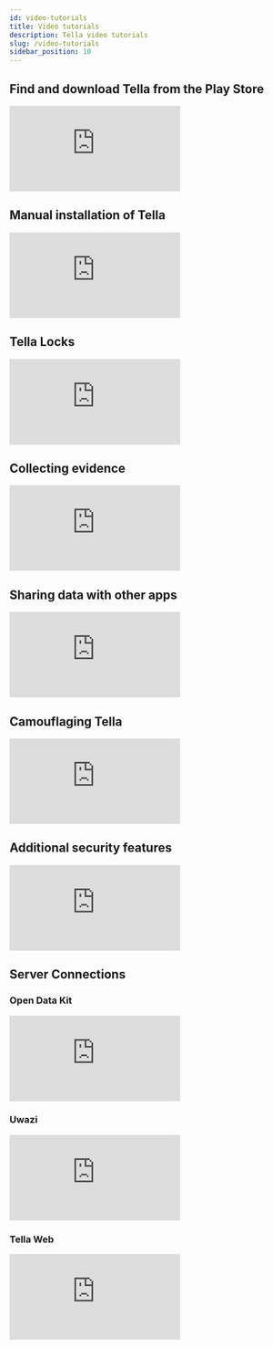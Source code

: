 ```yaml
---
id: video-tutorials
title: Video tutorials
description: Tella video tutorials
slug: /video-tutorials
sidebar_position: 10
---
```


## Find and download Tella from the Play Store
<div class="video-tutorials">
    <iframe src="https://player.vimeo.com/video/817029481?h=9a50648a2a&amp;badge=0&amp;autopause=0&amp;player_id=0&amp;app_id=58479" frameborder="0" allow="autoplay; fullscreen; picture-in-picture" allowfullscreen title="Find and download Tella from the Play Store"></iframe>
</div>


## Manual installation of Tella

<div class="video-tutorials">
    <iframe src="https://player.vimeo.com/video/817029578?h=43ad169035&amp;badge=0&amp;autopause=0&amp;player_id=0&amp;app_id=58479" frameborder="0" allow="autoplay; fullscreen; picture-in-picture" allowfullscreen title="Manual installation of Tella"></iframe>
</div>

## Tella Locks

<div class="video-tutorials">
    <iframe src="https://player.vimeo.com/video/817029634?h=3ab7fbfb6f&amp;badge=0&amp;autopause=0&amp;player_id=0&amp;app_id=58479" frameborder="0" allow="autoplay; fullscreen; picture-in-picture" allowfullscreen title="Tella Locks"></iframe>
</div>

## Collecting evidence

<div class="video-tutorials">
    <iframe src="https://player.vimeo.com/video/817029720?h=c32c8c1b6b&amp;badge=0&amp;autopause=0&amp;player_id=0&amp;app_id=58479" frameborder="0" allow="autoplay; fullscreen; picture-in-picture" allowfullscreen title="Collecting evidence"></iframe>
</div>

## Sharing data with other apps

<div class="video-tutorials">
    <iframe src="https://player.vimeo.com/video/817029784?h=9e93d86356&amp;badge=0&amp;autopause=0&amp;player_id=0&amp;app_id=58479" frameborder="0" allow="autoplay; fullscreen; picture-in-picture" allowfullscreen title="Sharing data with other apps"></iframe>
</div>

## Camouflaging Tella

<div class="video-tutorials">
    <iframe src="https://player.vimeo.com/video/817029855?h=577e373adb&amp;badge=0&amp;autopause=0&amp;player_id=0&amp;app_id=58479" frameborder="0" allow="autoplay; fullscreen; picture-in-picture" allowfullscreen title="Camouflaging Tella"></iframe>
</div>

## Additional security features

<div class="video-tutorials">
    <iframe src="https://player.vimeo.com/video/817030618?h=5f2269c6af&amp;badge=0&amp;autopause=0&amp;player_id=0&amp;app_id=58479" frameborder="0" allow="autoplay; fullscreen; picture-in-picture" allowfullscreen title="Additional security features"></iframe>
</div>

## Server Connections


### Open Data Kit
<div class="video-tutorials">
    <iframe src="https://player.vimeo.com/video/817030533?h=8e0cfee806&amp;badge=0&amp;autopause=0&amp;player_id=0&amp;app_id=58479" frameborder="0" allow="autoplay; fullscreen; picture-in-picture" allowfullscreen title="Server connections - Open Data Kit"></iframe>
</div>


### Uwazi
<div class="video-tutorials">
    <iframe src="https://player.vimeo.com/video/817030804?h=7d6d411314&amp;badge=0&amp;autopause=0&amp;player_id=0&amp;app_id=58479" frameborder="0" allow="autoplay; fullscreen; picture-in-picture" allowfullscreen title="Server connections - Uwazi"></iframe>
</div>

### Tella Web
<div class="video-tutorials">
    <iframe src="https://player.vimeo.com/video/817030882?h=e132b3acba&amp;badge=0&amp;autopause=0&amp;player_id=0&amp;app_id=58479" frameborder="0" allow="autoplay; fullscreen; picture-in-picture" allowfullscreen title="Server connections - Tella Web"></iframe>
</div>










